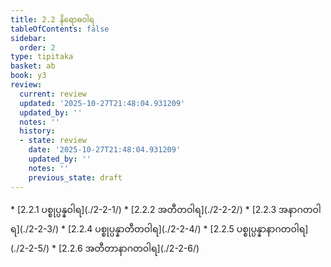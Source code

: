 ```yaml
---
title: 2.2 နိရောဓဝါရ
tableOfContents: false
sidebar:
  order: 2
type: tipitaka
basket: ab
book: y3
review:
  current: review
  updated: '2025-10-27T21:48:04.931209'
  updated_by: ''
  notes: ''
  history:
  - state: review
    date: '2025-10-27T21:48:04.931209'
    updated_by: ''
    notes: ''
    previous_state: draft
---
```



<ReviewStatus review={frontmatter.review} showDetails={true} />

<HypothesisAnnotation frontmatter={frontmatter} />

<DynamicBreadcrumb />



<TableOfContents book="y3" section="2.2">
* [2.2.1 ပစ္စုပ္ပန္နဝါရ](./2-2-1/)
* [2.2.2 အတီတဝါရ](./2-2-2/)
* [2.2.3 အနာဂတဝါရ](./2-2-3/)
* [2.2.4 ပစ္စုပ္ပန္နာတီတဝါရ](./2-2-4/)
* [2.2.5 ပစ္စုပ္ပန္နာနာဂတဝါရ](./2-2-5/)
* [2.2.6 အတီတာနာဂတဝါရ](./2-2-6/)
</TableOfContents>